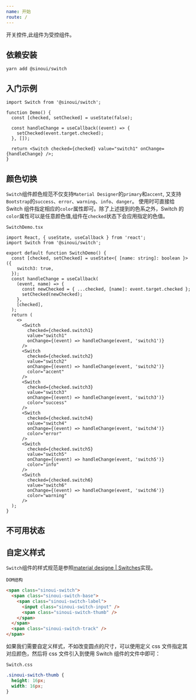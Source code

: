 ```yaml
---
name: 开始
route: /
---
```



开关控件,此组件为受控组件。

## 依赖安装

```shell
yarn add @sinoui/switch
```

## 入门示例

```tsx
import Switch from '@sinoui/switch';

function Demo() {
  const [checked, setChecked] = useState(false);

  const handleChange = useCallback((event) => {
    setChecked(event.target.checked);
  }, []);

  return <Switch checked={checked} value="switch1" onChange={handleChange} />;
}
```

<Playground>
  <Demo />
</Playground>

## 颜色切换

`Switch`组件颜色规范不仅支持`Material Designer`的`primary`和`accent`,
又支持`Bootstrap`的`success`、`error`、`warning`、`info`、`danger`。
使用时可直接给 Switch 组件指定相应的`color`属性即可。除了上述提到的色系之外，Switch 的`color`属性可以是任意颜色值,组件在`checked`状态下会应用指定的色值。

`SwitchDemo.tsx`

```tsx
import React, { useState, useCallback } from 'react';
import Switch from '@sinoui/switch';

export default function SwitchDemo() {
  const [checked, setChecked] = useState<{ [name: string]: boolean }>({
    switch3: true,
  });
  const handleChange = useCallback(
    (event, name) => {
      const newChecked = { ...checked, [name]: event.target.checked };
      setChecked(newChecked);
    },
    [checked],
  );
  return (
    <>
      <Switch
        checked={checked.switch1}
        value="switch1"
        onChange={(event) => handleChange(event, 'switch1')}
      />
      <Switch
        checked={checked.switch2}
        value="switch2"
        onChange={(event) => handleChange(event, 'switch2')}
        color="accent"
      />
      <Switch
        checked={checked.switch3}
        value="switch3"
        onChange={(event) => handleChange(event, 'switch3')}
        color="success"
      />
      <Switch
        checked={checked.switch4}
        value="switch4"
        onChange={(event) => handleChange(event, 'switch4')}
        color="error"
      />
      <Switch
        checked={checked.switch5}
        value="switch5"
        onChange={(event) => handleChange(event, 'switch5')}
        color="info"
      />
      <Switch
        checked={checked.switch6}
        value="switch6"
        onChange={(event) => handleChange(event, 'switch6')}
        color="warning"
      />
  );
}
```

<Playground>
  <SwitchDemo />
</Playground>

## 不可用状态

<Playground>
  <Switch disabled value="switch1" />
  <Switch disabled checked value="switch2" />
</Playground>

## 自定义样式

`Switch`组件的样式规范是参照[material designe | Switches](https://material.io/components/selection-controls/#switches)实现。

`DOM结构`

```html
<span class="sinoui-switch">
  <span class="sinoui-switch-base">
    <span class="sinoui-switch-label">
      <input class="sinoui-switch-input" />
      <span class="sinoui-switch-thumb" />
    </span>
  </span>
  <span class="sinoui-switch-track" />
</span>
```

如果我们需要自定义样式，不如改变圆点的尺寸，可以使用定义 css 文件指定其对应颜色，然后将 css 文件引入到使用 Switch 组件的文件中即可：

`Switch.css`

```css
.sinoui-switch-thumb {
  height: 16px;
  width: 16px;
}
```
